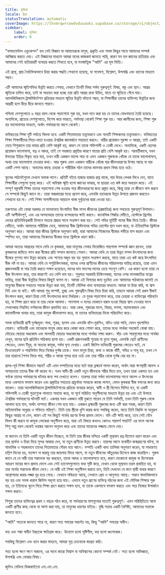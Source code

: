 ```yaml
---
title: ভূমিকা
locale: bn
statusTranslation: automatic
coverImage: https://lhvmrqwrcowdvduuaukz.supabase.co/storage/v1/object/public/strapi-uploads/small_cover-educacion-fundamental.webp-2d51a7828a2b1309555be27f7e2a61a0.webp
sidebar:
    label: ভূমিকা
    order: 0
---
```

"ফান্ডামেন্টাল এডুকেশন" হল সেই বিজ্ঞান যা আমাদেরকে মানুষ, প্রকৃতি এবং সমস্ত কিছুর সাথে আমাদের সম্পর্ক আবিষ্কার করতে দেয়। এই বিজ্ঞানের মাধ্যমে আমরা মনের কাজকর্ম জানতে পারি, কারণ মন হল জ্ঞানের হাতিয়ার এবং আমাদের সেই হাতিয়ারটি ব্যবহার করতে শিখতে হবে, যা মনস্তাত্ত্বিক "আমি" এর মূল ভিত্তি।

এই গ্রন্থে, প্রায় নৈর্ব্যক্তিকভাবে চিন্তা করার পদ্ধতি শেখানো হয়েছে, যা গবেষণা, বিশ্লেষণ, উপলব্ধি এবং ধ্যানের মাধ্যমে সম্ভব।

এটি আমাদের স্মৃতিশক্তির উন্নতি করতে শেখায়, যেখানে তিনটি বিষয় সর্বদা গুরুত্বপূর্ণ: বিষয়, বস্তু এবং স্থান। আগ্রহ স্মৃতিকে চালিত করে, তাই যা অধ্যয়ন করা হচ্ছে তার প্রতি আগ্রহ রাখা উচিত, যাতে তা স্মৃতিতে গেঁথে যায়। অ্যালকিমিক্যাল ট্রান্সমিউটেশন প্রক্রিয়ার মাধ্যমে স্মৃতির উন্নতি ঘটানো সম্ভব, যা শিক্ষার্থীরা তাদের ব্যক্তিগত উন্নতির জন্য আগ্রহী হলে ধীরে ধীরে জানতে পারবে।

পশ্চিমা দেশগুলোতে ৬ বছর বয়স থেকে পড়াশোনা শুরু হয়, যখন মনে করা হয় যে তাদের বোধগম্যতা তৈরি হয়েছে। অন্যদিকে, প্রাচ্যের দেশগুলোতে, বিশেষ করে ভারতে, গর্ভাবস্থা থেকেই শিক্ষা শুরু হয়। আর জ্ঞানীদের জন্য, শিক্ষা শুরু হয় ভালোবাসার মাধ্যমে, অর্থাৎ গর্ভধারণের আগে থেকেই।

ভবিষ্যতের শিক্ষা দুটি পর্যায়ে বিভক্ত হবে: একটি পিতামাতার তত্ত্বাবধানে এবং অন্যটি শিক্ষকদের তত্ত্বাবধানে। ভবিষ্যতের শিক্ষা শিক্ষার্থীদের পিতা-মাতা হওয়ার ঐশ্বরিক জ্ঞানার্জনে সহায়তা করবে। নারীর প্রয়োজন সুরক্ষা ও আশ্রয়, তাই একটি মেয়ে শিশুকালে তার বাবার প্রতি বেশি আকৃষ্ট হয়, কারণ সে তাকে শক্তিশালী ও তেজী দেখে। অন্যদিকে, একটি ছেলের প্রয়োজন ভালোবাসা, যত্ন ও আদর, তাই সে সহজাত প্রবৃত্তির কারণে মায়ের প্রতি বেশি আকৃষ্ট হয়। পরবর্তীকালে, যখন উভয়ের ইন্দ্রিয় বিকৃত হয়ে যায়, তখন নারী একজন ভালো পাত্র বা এমন একজন পুরুষকে খোঁজে যে তাকে ভালোবাসবে, অথচ তার ভালোবাসা দেওয়ার কথা। আর পুরুষ এমন একজন নারীকে খোঁজে যার জীবনধারণের উপায় আছে বা যার একটি পেশা আছে। অন্যদের কাছে চেহারা ও শারীরিক গঠন তাদের কামনার প্রধান বিষয় হয়ে ওঠে।

স্কুলের পাঠ্যবইগুলো দেখলে অবাক লাগে। প্রতিটি বইয়ে হাজার হাজার প্রশ্ন থাকে, যার উত্তর লেখক লিখে দেন, যাতে শিক্ষার্থীরা সেগুলো মুখস্থ করে। এই অবিশ্বস্ত স্মৃতি হলো জ্ঞানের ভাণ্ডার, যা ছাত্ররা এত কষ্ট করে অধ্যয়ন করে। এই সম্পূর্ণ বস্তুবাদী শিক্ষা তাদের পড়াশোনা শেষ হওয়ার পরে জীবনধারণের জন্য প্রস্তুত করে, কিন্তু তারা যে জীবনে বাস করবে সে সম্পর্কে কিছুই জানে না। তারা অন্ধকারের মধ্যে প্রবেশ করে, এমনকি তাদেরকে উন্নত উপায়ে প্রজনন করতেও শেখানো হয় না। সেই শিক্ষা অশালীনতার আড়ালে থাকা দুর্বৃত্তদের দ্বারা দেওয়া হয়।

তরুণদের এটা বোঝা দরকার যে মানবদেহে উৎপাদিত বীজ মানব জীবনের (প্রজাতির) জন্য সবচেয়ে গুরুত্বপূর্ণ উপাদান। এটি আশীর্বাদপূর্ণ, এবং এর অপব্যবহার তাদের বংশধরদের ক্ষতি করবে। ক্যাথলিক গির্জার বেদীতে, হোস্টকে খ্রিস্টের দেহের প্রতিনিধিত্বকারী হিসাবে অত্যন্ত শ্রদ্ধার সাথে সংরক্ষণ করা হয়। সেই পবিত্র মূর্তিটি গমের বীজ দিয়ে তৈরি। জীবন্ত বেদীতে, অর্থাৎ আমাদের শারীরিক দেহে, আমাদের বীজ খ্রিস্টানদের পবিত্র হোস্টের স্থান দখল করে, যা ঐতিহাসিক খ্রিস্টকে অনুসরণ করে। আমরা যারা জীবন্ত খ্রিস্টকে অনুসরণ করি, যারা আমাদের নিজেদের বীজের গভীরে বাস করেন এবং স্পন্দিত হন, তারা আমাদের নিজেদের বীজের মধ্যে খ্রিস্টকে ধারণ করি।

আমরা অত্যন্ত আগ্রহের সাথে দেখি যে কৃষকরা, যারা মানুষের সেবায় নিয়োজিত গাছপালা সম্পর্কে জ্ঞান রাখেন, তারা কৃষকদের জমিতে বপন করা বীজের প্রতি সম্মান জানাতে শেখান। আমরা দেখি যে তারা উন্নত ফসল উৎপাদনের জন্য বীজের গুণগত মান উন্নত করেছে এবং শস্যের মজুদ বড় বড় গুদামে সংরক্ষণ করছে, যাতে তারা এত কষ্ট করে উৎপাদিত বীজ নষ্ট না হয়। আমরা দেখি যে পশুচিকিৎসকরা, যাদের ওপর প্রাণীদের জীবনের পরিচালনার দায়িত্ব রয়েছে, তারা এমন প্রজননকারী বা সার তৈরি করতে সক্ষম হয়েছেন, যাদের দাম মাংসের দামের চেয়ে শতগুণ বেশি। এর কারণ হলো তারা যে বীজ উৎপাদন করে, তার কারণেই এত বেশি দাম হয়। শুধুমাত্র সরকারি চিকিৎসকরা, যাদের ওপর মানবজাতির যত্নের দায়িত্ব, তারা বীজ উন্নতির বিষয়ে কিছুই বলেন না। আমরা এই বিলম্বের জন্য দুঃখিত এবং আমাদের পাঠকদের জানাই যে মানুষের বীজকে সবচেয়ে সহজে উন্নত করা যায়, তিনটি মৌলিক খাদ্য ব্যবহারের মাধ্যমে: আমরা যা চিন্তা করি, যা শ্বাস নিই এবং যা খাই। যদি আমরা শুধু অস্পষ্ট, তুচ্ছ এবং গুরুত্বহীন বিষয় নিয়ে চিন্তা করি, তাহলে আমরা সেই রকম বীজই উৎপাদন করব, কারণ চিন্তা সেই উৎপাদনের জন্য নির্ধারক। যে যুবক পড়াশোনা করে, তার চেহারা ও ব্যক্তিত্বের পরিবর্তন হয়, যা শিক্ষা গ্রহণ করে না তার থেকে আলাদা। পানশালা ও মদের দোকানে হজম হওয়া বিয়ার শ্বাস নেওয়ার ফলে সেখানকার নিয়মিত দর্শকদের জীবন প্রভাবিত হয়। যারা কেক, শূকরের মাংস, বিয়ার, মশলা, অ্যালকোহল এবং কামোদ্দীপক খাবার খায়, তারা কামুক জীবনযাপন করে, যা তাদের ব্যভিচারের দিকে পরিচালিত করে।

সমস্ত ব্যভিচারী প্রাণী দুর্গন্ধযুক্ত: গাধা, শূকর, ছাগল এবং এমনকি হাঁস-মুরগিও, যদিও তারা পাখি, যেমন গৃহপালিত মোরগ। ব্যভিচারী এবং যাদেরকে মানুষ জোর করে খোজা করে শোষণ করে, তাদের মধ্যে পার্থক্য সহজেই বোঝা যায়। দৌড়ের ঘোড়ার অণ্ডকোষ এবং মালবাহী ঘোড়ার অণ্ডকোষের মধ্যে পার্থক্য লক্ষ্য করুন। ষাঁড় এবং সারগুলোর মধ্যে পার্থক্য দেখুন, যাদের ছবি প্রতিদিন পত্রিকায় ছাপা হয়। একটি প্রজননকারী শুয়োর বা বুনো শূকর, এমনকি ছোট প্রাণীদের ক্ষেত্রেও, যেমন ইঁদুর, যা অত্যন্ত কামুক, সর্বদা ঘৃণ্য দেখায়। একই জিনিস ব্যভিচারী পুরুষের ক্ষেত্রেও ঘটে, যে ডিওডোরেন্ট ও পারফিউম দিয়ে নিজের দুর্গন্ধ ঢাকে। যখন মানুষ চিন্তা, কথা ও কাজে খাঁটি, পবিত্র ও সাধু হয়, তখন সে তার হারানো শৈশব ফিরে পায়, শরীর ও আত্মা সুন্দর হয়ে ওঠে এবং তার শরীর থেকে দুর্গন্ধ বের হয় না।

প্রসব-পূর্ব শিক্ষা কীভাবে সম্ভব? এটি এমন দম্পতিদের মধ্যে ঘটে যারা ব্রহ্মচর্য পালন করেন, অর্থাৎ যারা ক্ষণস্থায়ী আনন্দ ও অসাড়তায় তাদের বীজ নষ্ট করেন না। যখন স্বামী-স্ত্রী একটি নতুন জীবনকে শরীর দিতে চান, তখন তারা একমত হন এবং স্বর্গকে তাদের গর্ভধারণের ঘটনার জন্য পথ দেখাতে বলেন। তারপর তারা সর্বদা ভালোবাসার সাথে আনন্দ ও উৎসবের মধ্যে একসাথে বসবাস করেন এবং প্রকৃতির সবচেয়ে প্রাচুর্যময় সময়কে কাজে লাগান, যেমন কৃষকরা বীজ বপনের জন্য করে থাকেন। তারা অ্যালকিমিক্যাল ট্রান্সমিউটেশনের প্রক্রিয়া ব্যবহার করেন, স্বামী ও স্ত্রী হিসেবে মিলিত হন, যা একটি শক্তিশালী ও তেজী শুক্রাণুকে পালাতে সাহায্য করে, যা পূর্বে পরিচিত অনুশীলনের মাধ্যমে উন্নত হয় এবং এই উপায়ে ঐশ্বরিক গর্ভধারণের ঘটনাটি ঘটে। একবার যখন একজন নারী বুঝতে পারেন যে তিনি গর্ভবতী, তখন তিনি পুরুষ থেকে আলাদা হয়ে যান, অর্থাৎ দাম্পত্য জীবন শেষ হয়ে যায়। একজন ব্রহ্মচারী পুরুষের জন্য এটি করা সহজ, কারণ তিনি অতিমানবিক অনুগ্রহ ও শক্তিতে পরিপূর্ণ। তিনি তার স্ত্রীকে খুশি করার জন্য সবকিছু করেন, যাতে তিনি বিরক্তি বা অনুরূপ কিছুর আশ্রয় না নেন, কারণ এই সব কিছুই গর্ভের ভ্রূণের উপর প্রভাব ফেলে। যদি এটি ক্ষতি করে, তবে সেই যৌন মিলন কী করবে যা কামুক লোকেরা অনুশীলন করে, যারা এই বিষয়ে কখনও কোনও পরামর্শ পায়নি? এর ফলে অনেক শিশু অল্প বয়স থেকেই ভয়ঙ্কর আবেগ অনুভব করে এবং তাদের মায়েদের লজ্জায় ফেলে দেয়।

মা জানেন যে তিনি একটি নতুন জীবন দিচ্ছেন, যা তিনি তার জীবন্ত মন্দিরে একটি মূল্যবান রত্ন হিসেবে ধারণ করেন এবং তার প্রার্থনা ও চিন্তা দিয়ে সুন্দর আকার দেন, যা নতুন প্রাণীকে উন্নত করবে। তারপর আসে ব্যথাহীন জন্মগ্রহণের ঘটনা, যা স্বাভাবিক ও সহজভাবে তাদের পিতামাতার গৌরব বয়ে আনে। দম্পতি একটি খাদ্য তালিকা অনুসরণ করেন, যা সাধারণত চল্লিশ দিনের হয়, যতক্ষণ না জরায়ু তার জায়গায় ফিরে আসে, যা নতুন জীবনের আঁতুড়ঘর হিসেবে কাজ করেছিল। পুরুষ জানে যে যে নারী তার সন্তানকে বড় করছেন, তাকে আদর ও ভালোবাসতে হবে, কারণ যেকোনো কামুক বা হিংসাত্মক আচরণ মায়ের স্তনে প্রভাব ফেলে এবং সেই চ্যানেলগুলোতে বাধা সৃষ্টি করে, যেখান থেকে মূল্যবান তরল প্রবাহিত হয়, যা তার গর্ভের সন্তানকে জীবন দেবে। যে নারী এই শিক্ষা অনুশীলন করতে চান, তিনি দেখবেন যে স্তনে স্থায়ী বাধার কারণে অস্ত্রোপচার করার লজ্জা দূর হয়ে গেছে। যেখানে পবিত্রতা আছে, সেখানে প্রেম ও আনুগত্য আছে। সন্তান স্বাভাবিকভাবে বড় হয় এবং সমস্ত খারাপ জিনিস অদৃশ্য হয়ে যায়। এভাবে নতুন প্রাণের ব্যক্তিত্ব গঠনের জন্য এই মৌলিক শিক্ষার শুরু হয়, যে ইতিমধ্যে স্কুলে গিয়ে শিক্ষা গ্রহণ করতে সক্ষম হবে, যা তাকে একসাথে বসবাস করতে এবং পরে নিজের উপার্জনে সক্ষম করবে।

শিশুরা তাদের ব্যক্তিত্বের প্রথম ৭ বছরে গঠন করে, যা গর্ভধারণের মাসগুলোর মতোই গুরুত্বপূর্ণ। এমন পরিস্থিতিতে আনা একটি প্রাণীর কাছ থেকে যা আশা করা যায়, তা মানুষের ধারণার বাইরে। বুদ্ধি সত্তার একটি বৈশিষ্ট্য, আমাদের সত্তাকে জানতে হবে।

"আমি" সত্যকে জানতে পারে না, কারণ সত্য সময়ের অন্তর্গত নয়, কিন্তু "আমি" সময়ের অধীন।

ভয় এবং শঙ্কা স্বাধীন ইচ্ছাকে ক্ষতিগ্রস্ত করে। উদ্যোগ হলো সৃষ্টিশীল, ভয় হলো ধ্বংসাত্মক।

সবকিছু বিশ্লেষণ এবং ধ্যান করার মাধ্যমে, আমরা সুপ্ত চেতনাকে জাগ্রত করি।

সত্য হলো ক্ষণে ক্ষণে অজানা, এর সাথে কারো বিশ্বাস বা অবিশ্বাসের কোনো সম্পর্ক নেই। সত্য হলো অভিজ্ঞতা, উপলব্ধি এবং বোঝার বিষয়।

জুলিও মেডিনা ভিজকাইনো
এস.এস.এস.
